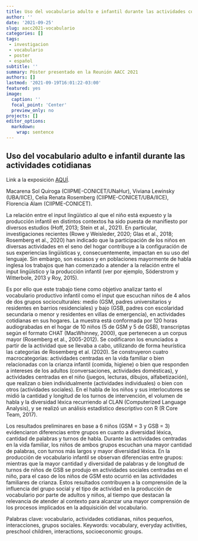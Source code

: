 ```yaml
---
title: Uso del vocabulario adulto e infantil durante las actividades cotidianas
author: ''
date: '2021-09-25'
slug: aacc2021-vocabulario
categories: []
tags: 
 - investigacion
 - vocabulario
 - poster
 - español
subtitle: ''
summary: Póster presentado en la Reunión AACC 2021
authors: []
lastmod: '2021-09-19T16:01:22-03:00'
featured: yes
image:
  caption: ''
  focal_point: 'Center'
  preview_only: no
projects: []
editor_options: 
  markdown: 
    wrap: sentence
---
```


## Uso del vocabulario adulto e infantil durante las actividades cotidianas

Link a la exposición [AQUÍ](https://www.youtube.com/watch?v=clQhscxYY9I).

Macarena Sol Quiroga (CIIPME-CONICET/UNaHur), Viviana Lewinsky (UBA/IICE), Celia Renata Rosemberg (CIIPME-CONICET/UBA/IICE), Florencia Alam (CIIPME-CONICET).

La relación entre el input lingüístico al que el niño está expuesto y la producción infantil en distintos contextos ha sido puesta de manifiesto por diversos estudios (Hoff, 2013; Stein et al., 2021).
En particular, investigaciones recientes (Rowe y Weisleder, 2020; Glas et al., 2018; Rosemberg et al., 2020) han indicado que la participación de los niños en diversas actividades en el seno del hogar contribuye a la configuración de sus experiencias lingüísticas y, consecuentemente, impactan en su uso del lenguaje.
Sin embargo, son escasos y en poblaciones mayormente de habla inglesa los trabajos que han comenzado a atender a la relación entre el input lingüístico y la producción infantil (ver por ejemplo, Söderstrom y Witterbole, 2013 y Roy, 2015).

Es por ello que este trabajo tiene como objetivo analizar tanto el vocabulario productivo infantil como el input que escuchan niños de 4 años de dos grupos socioculturales: medio (GSM, padres universitarios y residentes en barrios residenciales) y bajo (GSB, padres con escolaridad secundaria o menor y residentes en villas de emergencia), en actividades cotidianas en sus hogares.
La muestra está conformada por 120 horas audiograbadas en el hogar de 10 niños (5 de GSM y 5 de GSB), transcriptas según el formato CHAT (MacWhinney, 2000), que pertenecen a un corpus mayor (Rosemberg et al., 2005-2012).
Se codificaron los enunciados a partir de la actividad que se llevaba a cabo, utilizando de forma heurística las categorías de Rosemberg et al. (2020).
Se construyeron cuatro macrocategorías: actividades centradas en la vida familiar o bien relacionadas con la crianza infantil (comida, higiene) o bien que responden a intereses de los adultos (conversaciones, actividades domésticas), y actividades centradas en el niño (juegos, lecturas, dibujos, alfabetización), que realizan o bien individualmente (actividades individuales) o bien con otros (actividades sociales).
En el habla de los niños y sus interlocutores se midió la cantidad y longitud de los turnos de intervención, el volumen de habla y la diversidad léxica recurriendo al CLAN (Computerized Language Analysis), y se realizó un análisis estadístico descriptivo con R (R Core Team, 2017).

Los resultados preliminares en base a 6 niños (GSM = 3 y GSB = 3) evidenciaron diferencias entre grupos en cuanto a diversidad léxica, cantidad de palabras y turnos de habla.
Durante las actividades centradas en la vida familiar, los niños de ambos grupos escuchan una mayor cantidad de palabras, con turnos más largos y mayor diversidad léxica.
En la producción de vocabulario infantil se observan diferencias entre grupos: mientras que la mayor cantidad y diversidad de palabras y de longitud de turnos de niños de GSB se produjo en actividades sociales centradas en el niño, para el caso de los niños de GSM esto ocurrió en las actividades familiares de crianza.
Estos resultados contribuyen a la comprensión de la influencia del grupo social y el tipo de actividad en la producción de vocabulario por parte de adultos y niños, al tiempo que destacan la relevancia de atender al contexto para alcanzar una mayor comprensión de los procesos implicados en la adquisición del vocabulario.

Palabras clave: vocabulario, actividades cotidianas, niños pequeños, interacciones, grupos sociales.
Keywords: vocabulary, everyday activities, preschool children, interactions, socioeconomic groups.
